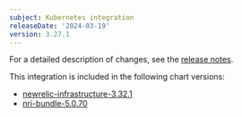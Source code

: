 ```yaml
---
subject: Kubernetes integration
releaseDate: '2024-03-19'
version: 3.27.1
---
```


For a detailed description of changes, see the [release notes](https://github.com/newrelic/nri-kubernetes/releases/tag/v3.27.1).

This integration is included in the following chart versions:
* [newrelic-infrastructure-3.32.1](https://github.com/newrelic/nri-kubernetes/releases/tag/newrelic-infrastructure-3.32.1)
* [nri-bundle-5.0.70](https://github.com/newrelic/helm-charts/releases/tag/nri-bundle-5.0.70)
